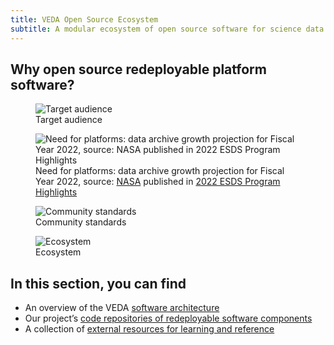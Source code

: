 ```yaml
---
title: VEDA Open Source Ecosystem
subtitle: A modular ecosystem of open source software for science data platforms
---
```


## Why open source redeployable platform software?

![Target audience](images/veda-target-audience.png)

![Need for platforms: data archive growth projection for Fiscal Year 2022, source: [NASA](https://www.earthdata.nasa.gov/s3fs-public/2023-01/archive-growth-FY22.jpg?VersionId=ZBR.f8uDnSeuRN2qfAoVDbj.y9pAoUhx) published in [2022 ESDS Program Highlights](https://www.earthdata.nasa.gov/esds/esds-highlights/2022-esds-highlights)](images/data-archive-growth.png)

![Community standards](images/community-standard-ecosystem.png)

![Ecosystem](images/veda-ecosystem.png)


## In this section, you can find

* An overview of the VEDA [software architecture](./architecture.qmd)
* Our project's [code repositories of redeployable software components](./repositories.qmd)
* A collection of [external resources for learning and reference](./external-resources.qmd)